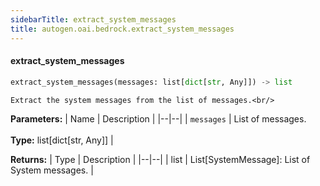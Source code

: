 ```yaml
---
sidebarTitle: extract_system_messages
title: autogen.oai.bedrock.extract_system_messages
---
```


<code class="doc-symbol doc-symbol-heading doc-symbol-function"></code>
#### extract_system_messages

```python
extract_system_messages(messages: list[dict[str, Any]]) -> list
```

    Extract the system messages from the list of messages.<br/>

<b>Parameters:</b>
| Name | Description |
|--|--|
| `messages` | List of messages.<br/><br/>**Type:** list[dict[str, Any]] |

<b>Returns:</b>
| Type | Description |
|--|--|
| list | List[SystemMessage]: List of System messages. |

<br />